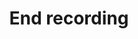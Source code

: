 ---
title: End recording
description: Payload definition for the callback event `live.end_recording`.
openapi-schema: CallbackLiveEndRecordingMessage
---